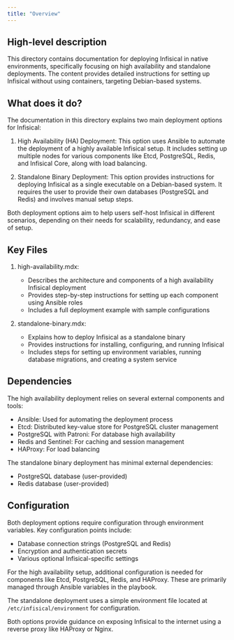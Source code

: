 ```yaml
---
title: "Overview"
---
```


## High-level description

This directory contains documentation for deploying Infisical in native environments, specifically focusing on high availability and standalone deployments. The content provides detailed instructions for setting up Infisical without using containers, targeting Debian-based systems.

## What does it do?

The documentation in this directory explains two main deployment options for Infisical:

1. High Availability (HA) Deployment: This option uses Ansible to automate the deployment of a highly available Infisical setup. It includes setting up multiple nodes for various components like Etcd, PostgreSQL, Redis, and Infisical Core, along with load balancing.

2. Standalone Binary Deployment: This option provides instructions for deploying Infisical as a single executable on a Debian-based system. It requires the user to provide their own databases (PostgreSQL and Redis) and involves manual setup steps.

Both deployment options aim to help users self-host Infisical in different scenarios, depending on their needs for scalability, redundancy, and ease of setup.

## Key Files

1. high-availability.mdx:
   - Describes the architecture and components of a high availability Infisical deployment
   - Provides step-by-step instructions for setting up each component using Ansible roles
   - Includes a full deployment example with sample configurations

2. standalone-binary.mdx:
   - Explains how to deploy Infisical as a standalone binary
   - Provides instructions for installing, configuring, and running Infisical
   - Includes steps for setting up environment variables, running database migrations, and creating a system service

## Dependencies

The high availability deployment relies on several external components and tools:

- Ansible: Used for automating the deployment process
- Etcd: Distributed key-value store for PostgreSQL cluster management
- PostgreSQL with Patroni: For database high availability
- Redis and Sentinel: For caching and session management
- HAProxy: For load balancing

The standalone binary deployment has minimal external dependencies:

- PostgreSQL database (user-provided)
- Redis database (user-provided)

## Configuration

Both deployment options require configuration through environment variables. Key configuration points include:

- Database connection strings (PostgreSQL and Redis)
- Encryption and authentication secrets
- Various optional Infisical-specific settings

For the high availability setup, additional configuration is needed for components like Etcd, PostgreSQL, Redis, and HAProxy. These are primarily managed through Ansible variables in the playbook.

The standalone deployment uses a simple environment file located at `/etc/infisical/environment` for configuration.

Both options provide guidance on exposing Infisical to the internet using a reverse proxy like HAProxy or Nginx.